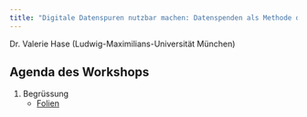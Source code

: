```yaml
---
title: "Digitale Datenspuren nutzbar machen: Datenspenden als Methode der Kommunikationswissenschaft"
---
```


Dr. Valerie Hase (Ludwig-Maximilians-Universität München)

## Agenda des Workshops

1)  Begrüssung 
    - [Folien](01-begrüssung.html)

